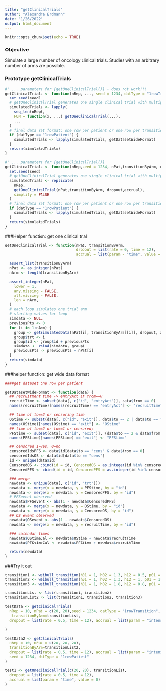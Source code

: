 ```yaml
---
title: "getClinicalTrials"
author: "Alexandra Erdmann"
date: "1/26/2022"
output: html_document
---
```


```r
knitr::opts_chunk$set(echo = TRUE)
```

### Objective

Simulate a large number of oncology clinical trials.
Studies with an arbitrary number of arms  are possible.


### Prototype getClinicalTrials

```r
#' ... parameters for [getOneClinicalTrial()] - does not work!!!
getClinicalTrials <- function(nRep, ..., seed = 1234, datType = "1rowTransition") {
  set.seed(seed)
  # getOneClinicalTrial generates one single clinical trial with multiple arms. Generate nRep simulated trials:
  simulatedTrials <- lapply(
    seq_len(nRep),
    FUN = function(x, ...) getOneClinicalTrial(...),
    ...
  )
  # final data set format: one row per patient or one row per transition
  if (datType == "1rowPatient") {
    simulatedTrials <- lapply(simulatedTrials, getDatasetWideFormat)
  }
  return(simulatedTrials)
}
```


```r
#' ... parameters for [getOneClinicalTrial()] 
getClinicalTrials <- function(nRep,seed = 1234, nPat,transitionByArm, dropout,accrual,datType = "1rowTransition") {
  set.seed(seed)
  # getOneClinicalTrial generates one single clinical trial with multiple arms. Generate nRep simulated trials:
  simulatedTrials <- replicate(
    nRep,
    getOneClinicalTrial(nPat,transitionByArm, dropout,accrual),
    simplify = FALSE
  )
  # final data set format: one row per patient or one row per transition
  if (datType == "1rowPatient") {
    simulatedTrials <- lapply(simulatedTrials, getDatasetWideFormat)
  }
  return(simulatedTrials)
}
```

###Helper function: get one clinical trial

```r
getOneClinicalTrial <- function(nPat, transitionByArm,
                                dropout = list(rate = 0, time = 12),
                                accrual = list(param = "time", value = 0)) {
  
  assert_list(transitionByArm)
  nPat <- as.integer(nPat)
  nArm <- length(transitionByArm)

  assert_integer(nPat,
    lower = 1,
    any.missing = FALSE,
    all.missing = FALSE,
    len = nArm,
  )
  # each loop simulates one trial arm
  # starting values for loop 
  simdata <- NULL
  previousPts <- 0
  for (i in 1:nArm) {
    group <- getSimulatedData(nPat[i], transitionByArm[[i]], dropout, accrual)
    group$trt <- i
    group$id <- group$id + previousPts
    simdata <- rbind(simdata, group)
    previousPts <- previousPts + nPat[i]
  }
  return(simdata)
}

```


###helper function: get wide data format

```r
####get dataset one row per patient

getDatasetWideFormat <- function(data) {
  ## recruitment time -> entryAct if from==0
  recruitTime <- subset(data[, c("id", "entryAct")], data$from == 0)
  names(recruitTime)[names(recruitTime) == "entryAct"] <- "recruitTime"

  ## time of to==2 or censoring time
  OStime <- subset(data[, c("id", "exit")], data$to == 2 | data$to == "cens")
  names(OStime)[names(OStime) == "exit"] <- "OStime"
  ## time of to==2 or to==1 or censored;
  PFStime <- subset(data[, c("id", "exit")], (data$to == 2 & data$from == 0) | (data$to == 1) | (data$to == "cens" & data$from == 0))
  names(PFStime)[names(PFStime) == "exit"] <- "PFStime"

  ## censored 1=yes, 0=no
  censoredIdsPFS <- data$id[data$to == "cens" & data$from == 0]
  censoredIdsOS <- data$id[data$to == "cens"]
  id <- unique(data$id)
  CensoredOS <- cbind(id = id, CensoredOS = as.integer(id %in% censoredIdsOS))
  CensoredPFS <- cbind(id = id, CensoredPFS = as.integer(id %in% censoredIdsPFS))

  ### merge
  newdata <- unique(data[, c("id", "trt")])
  newdata <- merge(x = newdata, y = PFStime, by = "id")
  newdata <- merge(x = newdata, y = CensoredPFS, by = "id")
  # PFSevent observed
  newdata$PFSevent <- abs(1 - newdata$CensoredPFS)
  newdata <- merge(x = newdata, y = OStime, by = "id")
  newdata <- merge(x = newdata, y = CensoredOS, by = "id")
  ## OS event observed
  newdata$OSevent <- abs(1 - newdata$CensoredOS)
  newdata <- merge(x = newdata, y = recruitTime, by = "id")

  ### calendar times
  newdata$OStimeCal <- newdata$OStime + newdata$recruitTime
  newdata$PFStimeCal <- newdata$PFStime + newdata$recruitTime

  return(newdata)
}
```


###Try it out
```r
transition1 <- weibull_transition(h01 = 1, h02 = 1.3, h12 = 0.5, p01 = 1.2, p02 = 1.3, p12 = 0.5)
transition2 <- weibull_transition(h01 = 1, h02 = 1.3, h12 = 1, p01 = 1.2, p02 = 1.3, p12 = 0.5)
transition3 <- weibull_transition(h01 = 1, h02 = 1.8, h12 = 0.8, p01 = 1.2, p02 = 1.3, p12 = 1)

transitionList <- list(transition1, transition2)
transitionList2 <- list(transition1, transition2, transition3)

testData <- getClinicalTrials(
  nRep = 10, nPat = c(20, 20),seed = 1234, datType = "1rowTransition",
   transitionByArm=transitionList,
  dropout = list(rate = 0.5, time = 12), accrual = list(param = "intensity", value = 7)
  
)

testData2 <- getClinicalTrials(
  nRep = 10, nPat = c(20, 20, 20),
  transitionByArm=transitionList2,
  dropout = list(rate = 0.5, time = 12), accrual = list(param = "intensity", value = 7),
  seed = 1234, datType = "1rowPatient"
)

test1 <- getOneClinicalTrial(c(20, 20), transitionList,
  dropout = list(rate = 0.5, time = 12),
  accrual = list(param = "time", value = 0)
)
```

